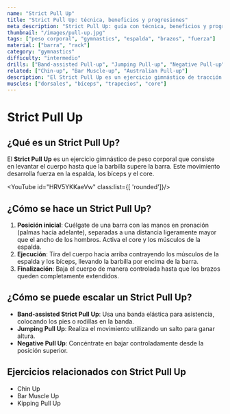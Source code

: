 ```yaml
---
name: "Strict Pull Up"
title: "Strict Pull Up: técnica, beneficios y progresiones"
meta_description: "Strict Pull Up: guía con técnica, beneficios y progresiones para mejorar tu fuerza de tracción."
thumbnail: "/images/pull-up.jpg"
tags: ["peso corporal", "gymnastics", "espalda", "brazos", "fuerza"]
material: ["barra", "rack"]
category: "gymnastics"
difficulty: "intermedio"
drills: ["Band-assisted Pull-up", "Jumping Pull-up", "Negative Pull-up"]
related: ["Chin-up", "Bar Muscle-up", "Australian Pull-up"]
description: "El Strict Pull Up es un ejercicio gimnástico de tracción que fortalece la espalda, los bíceps y el core. Es clave para desarrollar fuerza en la parte superior del cuerpo."
muscles: ["dorsales", "bíceps", "trapecios", "core"]
---
```


# Strict Pull Up

## ¿Qué es un Strict Pull Up?
El **Strict Pull Up** es un ejercicio gimnástico de peso corporal que consiste en levantar el cuerpo hasta que la barbilla supere la barra. Este movimiento desarrolla fuerza en la espalda, los bíceps y el core.

<YouTube id="HRV5YKKaeVw" class:list={[ 'rounded']}/>

## ¿Cómo se hace un Strict Pull Up?
1. **Posición inicial**: Cuélgate de una barra con las manos en pronación (palmas hacia adelante), separadas a una distancia ligeramente mayor que el ancho de los hombros. Activa el core y los músculos de la espalda.
2. **Ejecución**: Tira del cuerpo hacia arriba contrayendo los músculos de la espalda y los bíceps, llevando la barbilla por encima de la barra.
3. **Finalización**: Baja el cuerpo de manera controlada hasta que los brazos queden completamente extendidos.

## ¿Cómo se puede escalar un Strict Pull Up?
- **Band-assisted Strict Pull Up**: Usa una banda elástica para asistencia, colocando los pies o rodillas en la banda.
- **Jumping Pull Up**: Realiza el movimiento utilizando un salto para ganar altura.
- **Negative Pull Up**: Concéntrate en bajar controladamente desde la posición superior.

## Ejercicios relacionados con Strict Pull Up
- Chin Up
- Bar Muscle Up
- Kipping Pull Up

